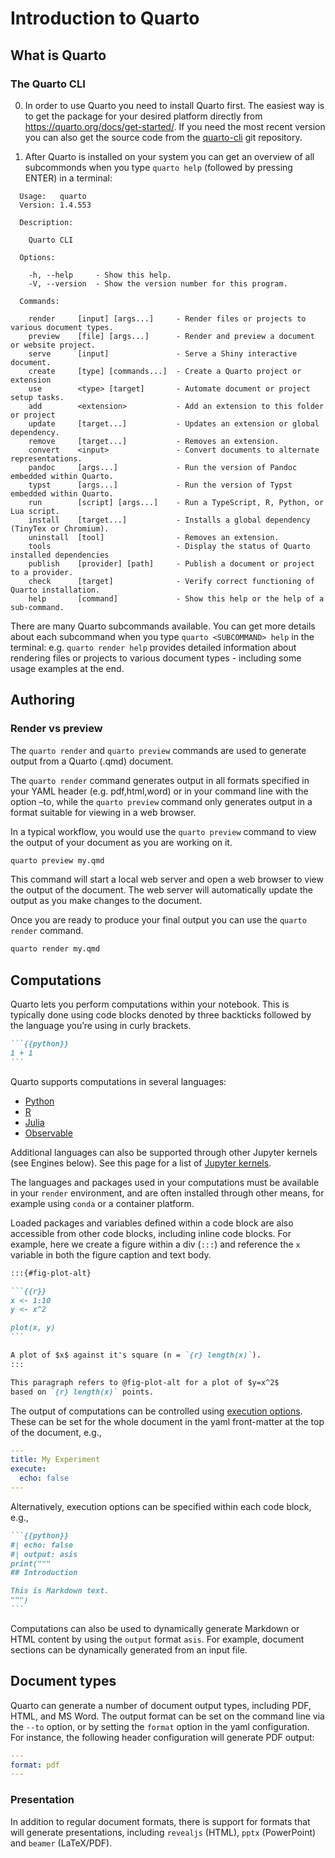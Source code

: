 # Introduction to Quarto

## What is Quarto

### The Quarto CLI

0. In order to use Quarto you need to install Quarto first. The
   easiest way is to get the package for your desired platform
   directly from
   [https://quarto.org/docs/get-started/](https://quarto.org/docs/get-started/).
   If you need the most recent version you can also get the source
   code from the
   [quarto-cli](https://github.com/quarto-dev/quarto-cli) git
   repository.

1. After Quarto is installed on your system you can get an overview of
   all subcommonds when you type `quarto help` (followed by pressing
   ENTER) in a terminal:

```
  Usage:   quarto 
  Version: 1.4.553

  Description:

    Quarto CLI

  Options:

    -h, --help     - Show this help.                            
    -V, --version  - Show the version number for this program.  

  Commands:

    render     [input] [args...]     - Render files or projects to various document types.
    preview    [file] [args...]      - Render and preview a document or website project.  
    serve      [input]               - Serve a Shiny interactive document.                
    create     [type] [commands...]  - Create a Quarto project or extension               
    use        <type> [target]       - Automate document or project setup tasks.          
    add        <extension>           - Add an extension to this folder or project         
    update     [target...]           - Updates an extension or global dependency.         
    remove     [target...]           - Removes an extension.                              
    convert    <input>               - Convert documents to alternate representations.    
    pandoc     [args...]             - Run the version of Pandoc embedded within Quarto.  
    typst      [args...]             - Run the version of Typst embedded within Quarto.   
    run        [script] [args...]    - Run a TypeScript, R, Python, or Lua script.        
    install    [target...]           - Installs a global dependency (TinyTex or Chromium).
    uninstall  [tool]                - Removes an extension.                              
    tools                            - Display the status of Quarto installed dependencies
    publish    [provider] [path]     - Publish a document or project to a provider.       
    check      [target]              - Verify correct functioning of Quarto installation. 
    help       [command]             - Show this help or the help of a sub-command.       
```

There are many Quarto subcommands available. You can get more details
about each subcommand when you type `quarto <SUBCOMMAND> help` in the
terminal: e.g. `quarto render help` provides detailed information
about rendering files or projects to various document types -
including some usage examples at the end.

## Authoring

### Render vs preview

The `quarto render` and `quarto preview` commands are used to generate
output from a Quarto (.qmd) document.

The `quarto render` command generates output in all formats specified
in your YAML header (e.g. pdf,html,word) or in your command line with
the option --to, while the `quarto preview` command only generates
output in a format suitable for viewing in a web browser.

In a typical workflow, you would use the `quarto preview` command to
view the output of your document as you are working on it.

```bash
quarto preview my.qmd
```

This command will start a local web server and open a web browser to
view the output of the document. The web server will automatically
update the output as you make changes to the document.

Once you are ready to produce your final output you can use the
`quarto render` command.

```bash
quarto render my.qmd
```

## Computations

Quarto lets you perform computations within your notebook. This is
typically done using code blocks denoted by three backticks followed
by the language you're using in curly brackets.

````.markdown
```{{python}}
1 + 1
```
````

Quarto supports computations in several languages:

- [Python](https://quarto.org/docs/computations/python.html)
- [R](https://quarto.org/docs/computations/r.html)
- [Julia](https://quarto.org/docs/computations/julia.html)
- [Observable](https://quarto.org/docs/computations/ojs.html)

Additional languages can also be supported through other Jupyter
kernels (see Engines below). See this page for a list of [Jupyter
kernels](https://gist.github.com/chronitis/682c4e0d9f663e85e3d87e97cd7d1624).

The languages and packages used in your computations must be available
in your `render` environment, and are often installed through other
means, for example using `conda` or a container platform.

Loaded packages and variables defined within a code block are also
accessible from other code blocks, including inline code blocks. For
example, here we create a figure within a div (`:::`) and reference
the `x` variable in both the figure caption and text body.

````.markdown
:::{#fig-plot-alt}

```{{r}}
x <- 1:10
y <- x^2

plot(x, y)
```

A plot of $x$ against it's square (n = `{r} length(x)`).
:::

This paragraph refers to @fig-plot-alt for a plot of $y=x^2$ 
based on `{r} length(x)` points.
````

The output of computations can be controlled using [execution
options](https://quarto.org/docs/computations/execution-options.html).
These can be set for the whole document in the yaml front-matter at
the top of the document, e.g.,

````.yml
---
title: My Experiment
execute:
  echo: false
---
````

Alternatively, execution options can be specified within each code
block, e.g.,

````.markdown
```{{python}}
#| echo: false
#| output: asis
print("""
## Introduction

This is Markdown text.
""")
```
````

Computations can also be used to dynamically generate Markdown or HTML
content by using the `output` format `asis`. For example, document
sections can be dynamically generated from an input file.

## Document types

Quarto can generate a number of document output types, including PDF,
HTML, and MS Word. The output format can be set on the command line
via the `--to` option, or by setting the `format` option in the yaml
configuration. For instance, the following header configuration will
generate PDF output:

````.yml
---
format: pdf
---
````

### Presentation

In addition to regular document formats, there is support for formats
that will generate presentations, including `revealjs` (HTML), `pptx`
(PowerPoint) and `beamer` (LaTeX/PDF).

